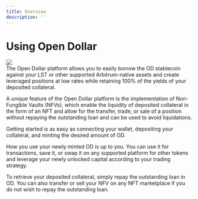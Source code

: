 ```yaml
---
title: Overview
description: ''
---
```


# Using Open Dollar

![](</img/OD Locking Flow (1).png>)\
The Open Dollar platform allows you to easily borrow the OD stablecoin against your LST or other supported Arbitrum-native assets and create leveraged positions at low rates while retaining 100% of the yields of your deposited collateral.

A unique feature of the Open Dollar platform is the implementation of Non-Fungible Vaults (NFVs), which enable the liquidity of deposited collateral in the form of an NFT and allow for the transfer, trade, or sale of a position without repaying the outstanding loan and can be used to avoid liquidations.

Getting started is as easy as connecting your wallet, depositing your collateral, and minting the desired amount of OD.

How you use your newly minted OD is up to you. You can use it for transactions, save it, or swap it on any supported platform for other tokens and leverage your newly unlocked capital according to your trading strategy.

To retrieve your deposited collateral, simply repay the outstanding loan in OD. You can also transfer or sell your NFV on any NFT marketplace if you do not wish to repay the outstanding loan.
